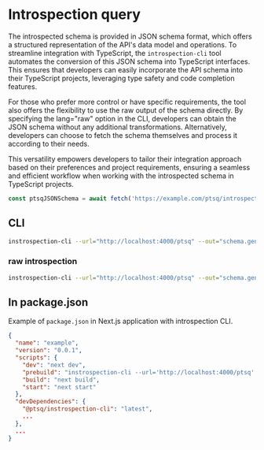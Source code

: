 # Introspection query

The introspected schema is provided in JSON schema format, which offers a structured representation of the API's data model and operations. To streamline integration with TypeScript, the `introspection-cli` tool automates the conversion of this JSON schema into TypeScript interfaces. This ensures that developers can easily incorporate the API schema into their TypeScript projects, leveraging type safety and code completion features.

For those who prefer more control or have specific requirements, the tool also offers the flexibility to use the raw output of the schema directly. By specifying the lang="raw" option in the CLI, developers can obtain the JSON schema without any additional transformations. Alternatively, developers can choose to fetch the schema themselves and process it according to their needs.

This versatility empowers developers to tailor their integration approach based on their preferences and project requirements, ensuring a seamless and efficient workflow when working with the introspected schema in TypeScript projects.

```ts copy
const ptsqJSONSchema = await fetch('https://example.com/ptsq/introspection');
```

## CLI

```bash copy
instrospection-cli --url="http://localhost:4000/ptsq" --out="schema.generated.ts"
```

### raw introspection

```bash copy
instrospection-cli --url="http://localhost:4000/ptsq" --out="schema.generated.ts" --lang="raw"
```

## In package.json

Example of `package.json` in Next.js application with introspection CLI.

```json copy filename="package.json"
{
  "name": "example",
  "version": "0.0.1",
  "scripts": {
    "dev": "next dev",
    "prebuild": "instrospection-cli --url='http://localhost:4000/ptsq' --out='schema.generated.ts'",
    "build": "next build",
    "start": "next start"
  },
  "devDependencies": {
    "@ptsq/instrospection-cli": "latest",
    ...
  },
  ...
}
```

